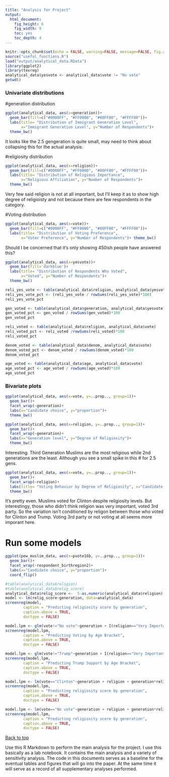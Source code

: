 ```yaml
---
title: "Analysis for Project"
output: 
  html_document: 
    fig_height: 6
    fig_width: 9
    toc: yes
    toc_depth: 4
---
```


```r
knitr::opts_chunk$set(echo = FALSE, warning=FALSE, message=FALSE, fig.align="center")
source("useful_functions.R")
load("output/analytical_data.RData")
library(ggplot2)
library(texreg)
analytical_data$yesvote <- analytical_data$vote != "No vote"
getwd()
```

### Univariate distributions

#generation distribution
```r
ggplot(analytical_data, aes(x=generation))+
  geom_bar(fill=c("#0000FF", "#FF0000", "#00FF00", "#FFFF00"))+
  labs(title= "Distribution of Immigrant Generation Level",
       x="Immigrant Generation Level", y="Number of Respondents")+
  theme_bw()
```

It looks like the 2.5 gengeration is quite small, may need to think about collapsing this for the actual analysis.

#religiosity distribution 
```r
ggplot(analytical_data, aes(x=religion))+
  geom_bar(fill=c("#0000FF", "#FF0000", "#00FF00", "#FFFF00"))+
  labs(title= "Distribution of Religious Importance",
       x="Religious Affiliation", y="Number of Respondents")+
  theme_bw()
```

Very few said religion is not at all important, but I'll keep it as to show high degree of religioisty and not because there are few respondents in the category.

#Voting distribution
```r
ggplot(analytical_data, aes(x=vote))+
  geom_bar(fill=c("#0000FF", "#FF0000", "#00FF00", "#FFFF00"))+
  labs(title= "Distribution of Voting Preference",
       x="Voter Preference", y="Number of Respondents")+ theme_bw()
```

Should I be concerned that it's only showing 450ish people have answered this?

```r
ggplot(analytical_data, aes(x=yesvote))+
  geom_bar(fill='darkblue')+
  labs(title= "Distribution of Respondents Who Voted",
       x="Voted", y="Number of Respondents")+
  theme_bw()
```

```r
reli_yes_vote <- table(analytical_data$religion, analytical_data$yesvote) 
reli_yes_vote_pct <- (reli_yes_vote / rowSums(reli_yes_vote)*100)
reli_yes_vote_pct
```

```r
gen_voted <- table(analytical_data$generation, analytical_data$yesvote)
gen_voted_pct <- gen_voted / rowSums(gen_voted)*100
gen_voted_pct
```

```r
reli_voted <- table(analytical_data$religion, analytical_data$vote)
reli_voted_pct <- reli_voted /rowSums(reli_voted)*100
reli_voted_pct
```
```r
denom_voted <- table(analytical_data$denom, analytical_data$vote)
denom_voted_pct <- denom_voted / rowSums(denom_voted)*100
denom_voted_pct
```

```r
age_voted <- table(analytical_data$age, analytical_data$vote)
age_voted_pct <- age_voted / rowSums(age_voted)*100
age_voted_pct
```
### Bivariate plots

```r
ggplot(analytical_data, aes(x=vote, y=..prop.., group=1))+
  geom_bar()+
  facet_wrap(~generation)+
  labs(x="Candidate choice", y="proportion")+
  theme_bw()
```

```r
ggplot(analytical_data, aes(x=religion, y=..prop.., group=1))+
  geom_bar()+
  facet_wrap(~generation)+
  labs(x="Generation level", y="Degree of Religiosity")+
  theme_bw()
```

Interesting. Third Generation Muslims are the most religious while 2nd generations are the least. Although you see a small spike in this # for 2.5 gens.

```r
ggplot(analytical_data, aes(x=vote, y=..prop.., group=1))+
  geom_bar()+
  facet_wrap(~religion)+
  labs(title= "Voting Behavior by Degree of Religiosity", x="Candidate choice", y="Degree of Religiosity")+
  theme_bw()
```
It's pretty even. Muslims voted for Clinton despite religiosity levels. But interestingy, those who didn't think religion was very important, voted 3rd party. So the variation isn't conditioned by religon between those who voted for Clinton and Trump. Voting 3rd party or not voting at all seems more imporant here.

# Run some models

```r
ggplot(pew_muslim_data, aes(x=pvote16b, y=..prop.., group=1))+
  geom_bar()+
  facet_wrap(~respondent_birthregion2)+
  labs(x="Candidate choice", y="proportion")+
  coord_flip()
```





```r
#table(analytical_data$religion)
#table(analytical_data$relig_score)
analytical_data$relig_score <-  5-as.numeric(analytical_data$religion)
model <- lm(relig_score~generation, data=analytical_data)
screenreg(model, 
        caption = "Predicting religiosity score by generation",
        caption.above = TRUE,
        doctype = FALSE)
```

```r
model.lpm <- glm(vote!="No vote"~generation + I(religion=="Very Important")+factor(age), data= analytical_data, family=binomial)
screenreg(model.lpm, 
        caption = "Predicting Voting by Age Bracket",
        caption.above = TRUE,
        doctype = FALSE)
```

```r
model.lpm <- glm(vote!="Trump"~generation + I(religion=="Very Important")+factor(age), data= analytical_data, family=binomial)
screenreg(model.lpm, 
        caption = "Predicting Trump Support by Age Bracket",
        caption.above = TRUE,
        doctype = FALSE)
```

```r
model.lpm <- lm(vote=="Clinton"~generation + religion + generation*religion, data= analytical_data)
screenreg(model.lpm, 
        caption = "Predicting religiosity score by generation",
        caption.above = TRUE,
        doctype = FALSE)
```

```r
model.lpm <- lm(vote=="No vote"~generation + religion + generation*religion, data= analytical_data)
screenreg(model.lpm, 
        caption = "Predicting religiosity score by generation",
        caption.above = TRUE,
        doctype = FALSE)
```

<a href="#top">Back to top</a>

Use this R Markdown to perform the main analysis for the project. I use this basically as a lab notebook. It contains the main analysis and a variety of sensitivity analysis. The code in this documents serves as a baseline for the eventual tables and figures that will go into the paper. At the same time it will serve as a record of all supplementary analyses performed. 
